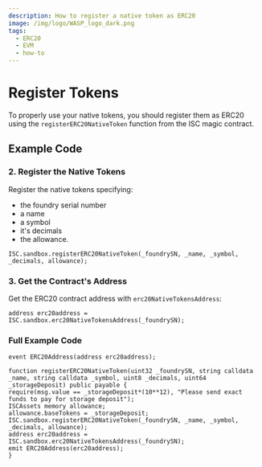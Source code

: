 ```yaml
---
description: How to register a native token as ERC20
image: /img/logo/WASP_logo_dark.png
tags:
  - ERC20
  - EVM
  - how-to
---
```


# Register Tokens

<ObsoleteTokenCreation/>

To properly use your native tokens, you should register them as ERC20 using the `registerERC20NativeToken` function from the ISC magic contract.

## Example Code

<ExampleCodeIntro/>


###  2. Register the Native Tokens

Register the native tokens specifying:
* the foundry serial number
* a name
* a symbol
* it's decimals 
* the allowance.
```solidity
ISC.sandbox.registerERC20NativeToken(_foundrySN, _name, _symbol, _decimals, allowance);
```

###  3. Get the Contract's Address

Get the ERC20 contract address with `erc20NativeTokensAddress`:

```solidity
address erc20address = ISC.sandbox.erc20NativeTokensAddress(_foundrySN);
```

### Full Example Code

```solidity
event ERC20Address(address erc20address);

function registerERC20NativeToken(uint32 _foundrySN, string calldata _name, string calldata _symbol, uint8 _decimals, uint64 _storageDeposit) public payable {
require(msg.value == _storageDeposit*(10**12), "Please send exact funds to pay for storage deposit");
ISCAssets memory allowance;
allowance.baseTokens = _storageDeposit;
ISC.sandbox.registerERC20NativeToken(_foundrySN, _name, _symbol, _decimals, allowance);
address erc20address = ISC.sandbox.erc20NativeTokensAddress(_foundrySN);
emit ERC20Address(erc20address);
}
```
